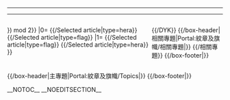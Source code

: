 {{browsebar}}
----
<div style="float:right; width:100%">
</div>
----
<div style="float:left; width:66%;"> <!-- This width added to the the margin below to equal 99%-->

{{Portal:紋章及旗幟/簡介}}
{{{{FULLPAGENAME}}/Selected article|type=new}}
{{#switch:{{#expr:({{#time:s|{{CURRENTTIMESTAMP}}}}) mod 2}}
|0=
{{{{FULLPAGENAME}}/Selected article|type=hera}}
{{{{FULLPAGENAME}}/Selected article|type=flag}}
|1=
{{{{FULLPAGENAME}}/Selected article|type=flag}}
{{{{FULLPAGENAME}}/Selected article|type=hera}}
}}

</div>
<div style="float:right; width:33%"> <!-- This margin should be right of the above -->

{{Random portal component|header=''獲選圖片''
|subpage=Selected picture|max=1|footer=存檔}}
{{{{FULLPAGENAME}}/DYK}}
{{/box-header|相關專題|Portal:紋章及旗幟/相關專題|}}
{{{{FULLPAGENAME}}/相關專題}}
{{/box-footer|}}

</div><br clear="all"/>
<div style="float:left; width:55%;">

</div>
<div style="float:right; width:44%">

</div>

<div style="float:right; width:100%">

{{/box-header|主專題|Portal:紋章及旗幟/Topics|}}
{{Portal:紋章及旗幟/Topics}}
{{/box-footer|}}

{{portals}}

</div>

__NOTOC__ __NOEDITSECTION__